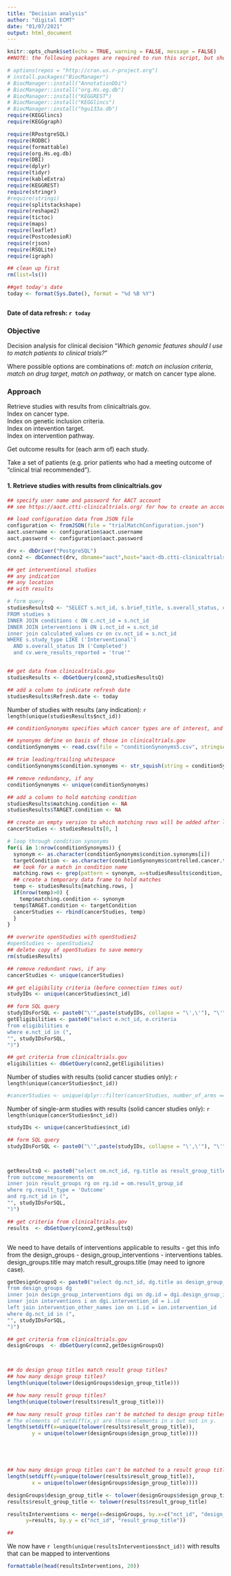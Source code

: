 ```yaml
---
title: "Decision analysis"
author: "digital ECMT"
date: "01/07/2021"
output: html_document
---
```


```r
knitr::opts_chunk$set(echo = TRUE, warning = FALSE, message = FALSE)
##NOTE: the following packages are required to run this script, but should be installed (e.g. using code snippets below) before runnning the script, NOT as part of the script itself

# options(repos = "http://cran.us.r-project.org")
# install.packages("BiocManager")
# BiocManager::install("AnnotationDbi")
# BiocManager::install("org.Hs.eg.db")
# BiocManager::install("KEGGREST")
# BiocManager::install("KEGGlincs")
# BiocManager::install("hgu133a.db")
require(KEGGlincs)
require(KEGGgraph)

require(RPostgreSQL)
require(RODBC)
require(formattable)
require(org.Hs.eg.db)
require(DBI)
require(dplyr)
require(tidyr)
require(kableExtra)
require(KEGGREST)
require(stringr)
#require(stringi)
require(splitstackshape)
require(reshape2)
require(tictoc)
require(maps)
require(leaflet)
require(PostcodesioR)
require(rjson)
require(RSQLite)
require(igraph)

## clean up first
rm(list=ls())

##get today's date
today <- format(Sys.Date(), format = "%d %B %Y")



```

**Date of data refresh: `r today`**  
  
### **Objective**  
  
Decision analysis for clinical decision "*Which genomic features should I use to match patients to clinical trials?*"  
  
Where possible options are combinations of: *match on inclusion criteria*, *match on drug target*, *match on pathway*, or match on cancer type alone.  
  
### **Approach**  
  
Retrieve studies with results from clinicaltrials.gov.  
Index on cancer type.  
Index on genetic inclusion criteria.  
Index on intevention target.  
Index on intervention pathway.  
  
Get outcome results for (each arm of) each study.  
  
Take a set of patients (e.g. prior patients who had a meeting outcome of "clinical trial recommended").  
   
   
#### **1. Retrieve studies with results from clinicaltrials.gov**  
  
  
```r
## specify user name and password for AACT account
## see https://aact.ctti-clinicaltrials.org/ for how to create an account

## load configuration data from JSON file
configuration <- fromJSON(file = "trialMatchConfiguration.json")
aact.username <- configuration$aact.username
aact.password <- configuration$aact.password

drv <- dbDriver("PostgreSQL")
conn2 <- dbConnect(drv, dbname="aact",host="aact-db.ctti-clinicaltrials.org", port=5432, user=aact.username, password=aact.password )
```
 
```r

## get interventional studies 
## any indication
## any location
## with results

# form query
studiesResultsQ <- "SELECT s.nct_id, s.brief_title, s.overall_status, c.name AS condition, s.number_of_arms, s.number_of_groups, i.name AS interventions, cv.were_results_reported
FROM studies s
INNER JOIN conditions c ON c.nct_id = s.nct_id
INNER JOIN interventions i ON i.nct_id = s.nct_id
inner join calculated_values cv on cv.nct_id = s.nct_id
WHERE s.study_type LIKE ('Interventional')
  AND s.overall_status IN ('Completed')
  and cv.were_results_reported = 'true'"


## get data from clinicaltrials.gov
studiesResults <- dbGetQuery(conn2,studiesResultsQ)

## add a column to indicate refresh date
studiesResults$Refresh.date <- today


```

Number of studies with results (any indication): `r length(unique(studiesResults$nct_id))`  
  
  
```r
## conditionSynonyms specifies which cancer types are of interest, and which condition names (as used by clinicaltrials.gov) will be considered as matches for each

## synonyms define on basis of those in clinicaltrials.gov
conditionSynonyms <- read.csv(file = "conditionSynonyms5.csv", stringsAsFactors = FALSE)

## trim leading/trailing whitespace
conditionSynonyms$condition.synonyms <- str_squish(string = conditionSynonyms$condition.synonyms)

## remove redundancy, if any
conditionSynonyms <- unique(conditionSynonyms)

```
   

```r
## add a column to hold matching condition
studiesResults$matching.condition <- NA
studiesResults$TARGET.condition <- NA

## create an empty version to which matching rows will be added after looping through condition synonyms
cancerStudies <- studiesResults[0, ]

# loop through condition synonyms
for(i in 1:nrow(conditionSynonyms)) {
  synonym <- as.character(conditionSynonyms$condition.synonyms[i])
  targetCondition <- as.character(conditionSynonyms$controlled.cancer.type[i])
  ## look for a match in condition name
  matching.rows <- grep(pattern = synonym, x=studiesResults$condition, ignore.case = TRUE)
  ## create a temporary data frame to hold matches
  temp <- studiesResults[matching.rows, ]
  if(nrow(temp)>0) {
    temp$matching.condition <- synonym
  temp$TARGET.condition <- targetCondition
  cancerStudies <- rbind(cancerStudies, temp)
  }
}

## overwrite openStudies with openStudies2
#openStudies <- openStudies2
## delete copy of openStudies to save memory
rm(studiesResults)

## remove redundant rows, if any
cancerStudies <- unique(cancerStudies)
```



```r

## get eligibility criteria (before connection times out)
studyIDs <- unique(cancerStudies$nct_id)

## form SQL query
studyIDsForSQL <- paste0("\'",paste(studyIDs, collapse = "\',\'"), "\'")
getEligibilities <- paste0("select e.nct_id, e.criteria 
from eligibilities e
where e.nct_id in (",
"", studyIDsForSQL,
")")

## get criteria from clinicaltrials.gov
eligibilities <- dbGetQuery(conn2,getEligibilities)
```
  

Number of studies with results (solid cancer studies only): `r length(unique(cancerStudies$nct_id))`  
  
```r
#cancerStudies <- unique(dplyr::filter(cancerStudies, number_of_arms == 1))

```

Number of single-arm studies with results (solid cancer studies only): `r length(unique(cancerStudies$nct_id))`  
  
```r

studyIDs <- unique(cancerStudies$nct_id)

## form SQL query
studyIDsForSQL <- paste0("\'",paste(studyIDs, collapse = "\',\'"), "\'")



getResultsQ <- paste0("select om.nct_id, rg.title as result_group_title, rg.result_type, om.title as outcome_title, om.param_type, om.param_value, om.param_value_num, om.dispersion_type, om.dispersion_lower_limit, om.dispersion_upper_limit 
from outcome_measurements om
inner join result_groups rg on rg.id = om.result_group_id
where rg.result_type = 'Outcome'
and rg.nct_id in (",
"", studyIDsForSQL,
")")

## get criteria from clinicaltrials.gov
results  <- dbGetQuery(conn2,getResultsQ)



```
  
We need to have details of interventions applicable to results - get this info from the design_groups - design_group_interventions - interventions tables. design_groups.title may match result_groups.title (may need to ignore case).  
  
```r
getDesignGroupsQ <- paste0("select dg.nct_id, dg.title as design_group_title, i.name as intervention_name, ion.name as intervention_other_names 
from design_groups dg
inner join design_group_interventions dgi on dg.id = dgi.design_group_id
inner join interventions i on dgi.intervention_id = i.id
left join intervention_other_names ion on i.id = ion.intervention_id
where dg.nct_id in (",
"", studyIDsForSQL,
")")

## get criteria from clinicaltrials.gov
designGroups  <- dbGetQuery(conn2,getDesignGroupsQ)



## do design group titles match result group titles?
## how many design group titles?
length(unique(tolower(designGroups$design_group_title)))

## how many result group titles?
length(unique(tolower(results$result_group_title)))

## how many result group titles can't be matched to design group titles?
# The elements of setdiff(x,y) are those elements in x but not in y.
length(setdiff(x=unique(tolower(results$result_group_title)), 
        y = unique(tolower(designGroups$design_group_title))))





## how many design group titles can't be matched to a result group title?
length(setdiff(y=unique(tolower(results$result_group_title)), 
        x = unique(tolower(designGroups$design_group_title))))

```

    
    
    
```r

designGroups$design_group_title <- tolower(designGroups$design_group_title)
results$result_group_title <- tolower(results$result_group_title)

resultsInterventions <- merge(x=designGroups, by.x=c("nct_id", "design_group_title"), 
      y=results, by.y = c("nct_id", "result_group_title"))

## 


```
  
We now have `r length(unique(resultsInterventions$nct_id))` with results that can be mapped to interventions  

```r

formattable(head(resultsInterventions, 20))



```


    